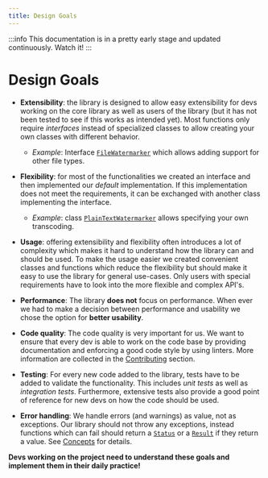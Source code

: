 ```yaml
---
title: Design Goals
---
```


<!--
 Copyright (c) 2024 Fraunhofer-Gesellschaft zur Förderung der angewandten Forschung e.V.

 This work is licensed under the Fraunhofer License (on the basis of the MIT license)
 that can be found in the LICENSE file.
-->


<PatentHint components={props.components} />

:::info
This documentation is in a pretty early stage and updated continuously. Watch it!
:::

# Design Goals
 - **Extensibility**: the library is designed to allow easy extensibility for devs working on the
 core library as well as users of the library (but it has not been tested to see if this works as
intended yet). Most functions only require *interfaces* instead of specialized classes to allow
creating your own classes with different behavior.
   - *Example*: Interface
   [`FileWatermarker`](https://github.com/FraunhoferISST/Innamark/blob/92e8ba4334681b76f6df4f6e9b4f5ff41911c5af/watermarker/src/jvmMain/kotlin/watermarkers/file/FileWatermarker.kt)
   which allows adding support for other file types.

- **Flexibility**: for most of the functionalities we created an interface and then
implemented our *default* implementation. If this implementation does not meet the requirements, it
can be exchanged with another class implementing the interface. 
   - *Example*: class
   [`PlainTextWatermarker`](https://github.com/FraunhoferISST/Innamark/blob/92e8ba4334681b76f6df4f6e9b4f5ff41911c5af/watermarker/src/commonMain/kotlin/watermarkers/text/PlainTextWatermarker.kt)
   allows specifying your own transcoding.

- **Usage**: offering extensibility and flexibility often introduces a lot of complexity which makes it
hard to understand how the library can and should be used. To make the usage easier we created 
convenient classes and functions which reduce the flexibility but should make it easy to use the 
library for general use-cases. Only users with special requirements have to look into the more
flexible and complex API's.

- **Performance**: The library **does not** focus on performance. When ever we had to make a decision
between performance and usability we chose the option for **better usability**.

- **Code quality**: The code quality is very important for us. We want to ensure that every dev is
able to work on the code base by providing documentation and enforcing a good code style by
using linters. More information are collected in the [Contributing](../../contributing)
section.

- **Testing**: For every new code added to the library, tests have to be added to validate the
functionality. This includes *unit tests* as well as *integration tests*. Furthermore, extensive
tests also provide a good point of reference for new devs on how the code should be used.

- **Error handling**: We handle errors (and warnings) as value, not as exceptions. Our library
should not throw any exceptions, instead functions which can fail should return a
[`Status`](https://github.com/FraunhoferISST/Innamark/blob/92e8ba4334681b76f6df4f6e9b4f5ff41911c5af/watermarker/src/commonMain/kotlin/types/responses/Status.kt)
or a
[`Result`](https://github.com/FraunhoferISST/Innamark/blob/92e8ba4334681b76f6df4f6e9b4f5ff41911c5af/watermarker/src/commonMain/kotlin/types/responses/Result.kt)
if they return a value. See [Concepts](../concepts/#error-handling-1) for details.

**Devs working on the project need to understand these goals and implement them in their daily
practice!**
